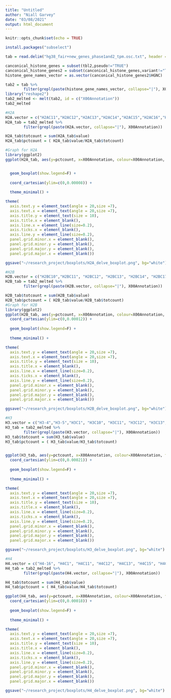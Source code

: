 ```yaml
---
title: "Untitled"
author: "Niall Garvey"
date: "03/08/2021"
output: html_document
---
```


```r
knitr::opts_chunk$set(echo = TRUE)
```

```r
install.packages("subselect")
```


```r
tab = read.delim("hg38_fair+new_genes_phase1and2_tpm.osc.txt", header = T, skip = 1831, stringsAsFactors = FALSE )
```

```r
canconical_histone_genes = subset(tbl2,pseudo!="TRUE")
canconical_histone_genes2 = subset(canconical_histone_genes,variant!="TRUE")
histone_gene_names_vector = as.vector(canconical_histone_genes2$HGNC)

tab2 = tab %>%
        filter(grepl(paste(histone_gene_names_vector, collapse="|"), X00Annotation))
library("reshape2")
tab2_melted <- melt(tab2, id = c("X00Annotation"))
tab2_melted
```

```r
#H2A
H2A.vector = c("H2AC11","H2AC12","H2AC13","H2AC14","H2AC15","H2AC16","H2AC17","H2AC21","H2AC20","H2AC4","H2AC7","H2AC8","H2AW")
H2A_tab = tab2_melted %>%
        filter(grepl(paste(H2A.vector, collapse="|"), X00Annotation))

H2A_tab$totcount = sum(H2A_tab$value)
H2A_tab$pctcount = ( H2A_tab$value/H2A_tab$totcount)
```

```r

#Graph for H2A
library(ggplot2)
ggplot(H2A_tab, aes(y=pctcount, x=X00Annotation, colour=X00Annotation, fill=X00Annotation)) +


  geom_boxplot(show.legend=F) +
  
  coord_cartesian(ylim=c(0,0.00008)) +
  
  theme_minimal() +

theme(
  axis.text.y = element_text(angle = 20,size =7),
  axis.text.x = element_text(angle = 20,size =7),
  axis.title.y = element_text(size = 10),
  axis.title.x = element_blank(),
  axis.line.x = element_line(size=0.2),
  axis.ticks.x = element_blank(),
  axis.line.y = element_line(size=0.2),
  panel.grid.minor.x = element_blank(),
  panel.grid.minor.y = element_blank(),
  panel.grid.major.y = element_blank(),
  panel.grid.major.x = element_blank())

ggsave("~/research_project/boxplots/H2A_delve_boxplot.png", bg="white")
```

```r
#H2B
H2B.vector = c("H2BC10","H2BC11", "H2BC12", "H2BC13", "H2BC14", "H2BC17","H2BC21", "H2BC3", "H2BC5", "H2BC6","H2BC7","H2BC8","H2BC9", "H2BU1")
H2B_tab = tab2_melted %>%
        filter(grepl(paste(H2B.vector, collapse="|"), X00Annotation))

H2B_tab$totcount = sum(H2B_tab$value)
H2B_tab$pctcount = ( H2B_tab$value/H2B_tab$totcount)
#Graph for H2B
library(ggplot2)
ggplot(H2B_tab, aes(y=pctcount, x=X00Annotation, colour=X00Annotation, fill=X00Annotation)) +
  coord_cartesian(ylim=c(0,0.00012)) +
  
  geom_boxplot(show.legend=F) +
  
  theme_minimal() +

theme(
  axis.text.y = element_text(angle = 20,size =7),
  axis.text.x = element_text(angle = 20,size =7),
  axis.title.y = element_text(size = 10),
  axis.title.x = element_blank(),
  axis.line.x = element_line(size=0.2),
  axis.ticks.x = element_blank(),
  axis.line.y = element_line(size=0.2),
  panel.grid.minor.x = element_blank(),
  panel.grid.minor.y = element_blank(),
  panel.grid.major.y = element_blank(),
  panel.grid.major.x = element_blank())

ggsave("~/research_project/boxplots/H2B_delve_boxplot.png", bg="white")
```

```r
#H3
H3.vector = c("H3-4","H3-5","H3C1", "H3C10", "H3C11", "H3C12", "H3C13", "H3C14,p1@H3C15", "H3C2", "H3C3H3C4", "H3C6", "H3C7", "H3C8")
H3_tab = tab2_melted %>%
        filter(grepl(paste(H3.vector, collapse="|"), X00Annotation))
H3_tab$totcount = sum(H3_tab$value)
H3_tab$pctcount = ( H3_tab$value/H3_tab$totcount)


ggplot(H3_tab, aes(y=pctcount, x=X00Annotation, colour=X00Annotation, fill=X00Annotation)) +
  coord_cartesian(ylim=c(0,0.00021)) +
  
  geom_boxplot(show.legend=F) +
  
  theme_minimal() +

theme(
  axis.text.y = element_text(angle = 20,size =7),
  axis.text.x = element_text(angle = 20,size =7),
  axis.title.y = element_text(size = 10),
  axis.title.x = element_blank(),
  axis.line.x = element_line(size=0.2),
  axis.ticks.x = element_blank(),
  axis.line.y = element_line(size=0.2),
  panel.grid.minor.x = element_blank(),
  panel.grid.minor.y = element_blank(),
  panel.grid.major.y = element_blank(),
  panel.grid.major.x = element_blank())

ggsave("~/research_project/boxplots/H3_delve_boxplot.png", bg="white")
```

```r
#H4
H4.vector = c("H4-16", "H4C1", "H4C11", "H4C12", "H4C13", "H4C15", "H4C2", "H4C3", "H4C4", "H4C5", "H4C6", "H4C8", "H4C9")
H4_tab = tab2_melted %>%
        filter(grepl(paste(H4.vector, collapse="|"), X00Annotation))

H4_tab$totcount = sum(H4_tab$value)
H4_tab$pctcount = ( H4_tab$value/H4_tab$totcount)

ggplot(H4_tab, aes(y=pctcount, x=X00Annotation, colour=X00Annotation, fill=X00Annotation)) +
  coord_cartesian(ylim=c(0,0.00018)) +
  
  geom_boxplot(show.legend=F) +
  
  theme_minimal() +

theme(
  axis.text.y = element_text(angle = 20,size =7),
  axis.text.x = element_text(angle = 20,size =7),
  axis.title.y = element_text(size = 10),
  axis.title.x = element_blank(),
  axis.line.x = element_line(size=0.2),
  axis.ticks.x = element_blank(),
  axis.line.y = element_line(size=0.2),
  panel.grid.minor.x = element_blank(),
  panel.grid.minor.y = element_blank(),
  panel.grid.major.y = element_blank(),
  panel.grid.major.x = element_blank())

ggsave("~/research_project/boxplots/H4_delve_boxplot.png", bg="white")
```



